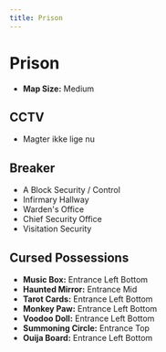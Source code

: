 ```yaml
---
title: Prison
---
```


# Prison

- **Map Size:** Medium

## CCTV

- Magter ikke lige nu

## Breaker

- A Block Security / Control
- Infirmary Hallway
- Warden's Office
- Chief Security Office
- Visitation Security

## Cursed Possessions

- **Music Box:** Entrance Left Bottom
- **Haunted Mirror:** Entrance Mid
- **Tarot Cards:** Entrance Left Bottom
- **Monkey Paw:** Entrance Left Bottom
- **Voodoo Doll:** Entrance Left Bottom
- **Summoning Circle:** Entrance Top
- **Ouija Board:** Entrance Left Bottom